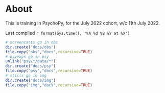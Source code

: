 # About {.unnumbered}

This is training in PsychoPy, for the July 2022 cohort, w/c 11th July 2022.

Last compiled `r format(Sys.time(), '%A %d %B %Y at %X')`

```r
# screencasts go in obs
dir.create("docs/obs")
file.copy("obs","docs",recursive=TRUE)
# psyexps go in psy
unlink("psy/*/data/*")
dir.create("docs/psy")
file.copy("psy","docs",recursive=TRUE)
# stills go in img
dir.create("docs/img")
file.copy("img","docs",recursive=TRUE)
```

